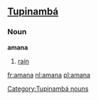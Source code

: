 ==[[Tupinambá]]==

===Noun===
'''amana'''

# [[rain]]

[[Category:Tupinambá nouns]]

[[fr:amana]]
[[nl:amana]]
[[pl:amana]]